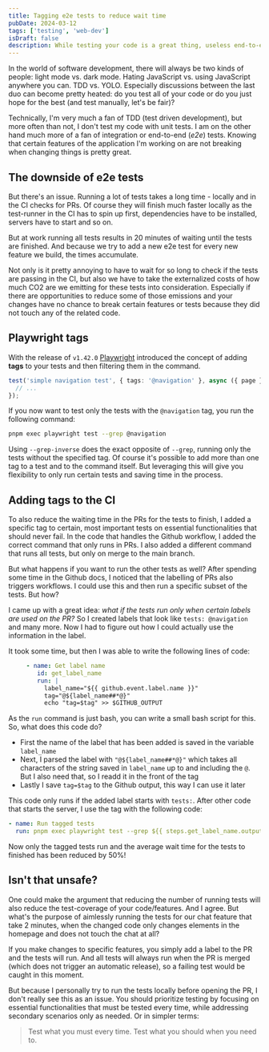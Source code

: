 ```yaml
---
title: Tagging e2e tests to reduce wait time
pubDate: 2024-03-12
tags: ['testing', 'web-dev']
isDraft: false
description: While testing your code is a great thing, useless end-to-end testing can be cumbersome. Here's how I leveraged tags to only run certain tests in PRs!
---
```


In the world of software development, there will always be two kinds of people: light mode vs. dark mode. Hating JavaScript vs. using JavaScript anywhere you can. TDD vs. YOLO.
Especially discussions between the last duo can become pretty heated: do you test all of your code or do you just hope for the best (and test manually, let's be fair)?

Technically, I'm very much a fan of TDD (test driven development), but more often than not, I don't test my code with unit tests. I am on the other hand much more of a fan of integration or end-to-end (_e2e_) tests.
Knowing that certain features of the application I'm working on are not breaking when changing things is pretty great.

## The downside of e2e tests

But there's an issue. Running a lot of tests takes a long time - locally and in the CI checks for PRs. Of course they will finish much faster locally as the test-runner in the CI has to spin up first, dependencies have to be installed, servers have to start and so on.

But at work running all tests results in 20 minutes of waiting until the tests are finished. And because we try to add a new e2e test for every new feature we build, the times accumulate.

Not only is it pretty annoying to have to wait for so long to check if the tests are passing in the CI, but also we have to take the externalized costs of how much CO2 are we emitting for these tests into consideration. Especially if there are opportunities to reduce some of those emissions and your changes have no chance to break certain features or tests because they did not touch any of the related code.

## Playwright tags

With the release of `v1.42.0` [Playwright](https://playwright.dev) introduced the concept of adding **tags** to your tests and then filtering them in the command.

```ts title="navigation.spec.ts"
test('simple navigation test', { tags: '@navigation' }, async ({ page }) => {
  // ...
});
```

If you now want to test only the tests with the `@navigation` tag, you run the following command:

```sh
pnpm exec playwright test --grep @navigation
```

Using `--grep-inverse` does the exact opposite of `--grep`, running only the tests without the specified tag. Of course it's possible to add more than one tag to a test and to the command itself. But leveraging this will give you flexibility to only run certain tests and saving time in the process.

## Adding tags to the CI

To also reduce the waiting time in the PRs for the tests to finish, I added a specific tag to certain, most important tests on essential functionalities that should never fail. In the code that handles the Github workflow, I added the correct command that only runs in PRs. I also added a different command that runs all tests, but only on merge to the main branch.

But what happens if you want to run the other tests as well? After spending some time in the Github docs, I noticed that the labelling of PRs also triggers workflows. I could use this and then run a specific subset of the tests. But how?

I came up with a great idea: _what if the tests run only when certain labels are used on the PR?_ So I created labels that look like `tests: @navigation` and many more. Now I had to figure out how I could actually use the information in the label.

It took some time, but then I was able to write the following lines of code:

```yaml
     - name: Get label name
        id: get_label_name
        run: |
          label_name="${{ github.event.label.name }}"
          tag="@${label_name##*@}"
          echo "tag=$tag" >> $GITHUB_OUTPUT
```

As the `run` command is just bash, you can write a small bash script for this. So, what does this code do?

- First the name of the label that has been added is saved in the variable `label_name`
- Next, I parsed the label with `"@${label_name##*@}"` which takes all characters of the string saved in `label_name` up to and including the `@`. But I also need that, so I readd it in the front of the tag
- Lastly I save `tag=$tag` to the Github output, this way I can use it later

This code only runs if the added label starts with `tests:`. After other code that starts the server, I use the tag with the following code:

```yaml
- name: Run tagged tests
  run: pnpm exec playwright test --grep ${{ steps.get_label_name.outputs.tag }}
```

Now only the tagged tests run and the average wait time for the tests to finished has been reduced by 50%!

## Isn't that unsafe?

One could make the argument that reducing the number of running tests will also reduce the test-coverage of your code/features. And I agree. But what's the purpose of aimlessly running the tests for our chat feature that take 2 minutes, when the changed code only changes elements in the homepage and does not touch the chat at all?

If you make changes to specific features, you simply add a label to the PR and the tests will run. And all tests will always run when the PR is merged (which does not trigger an automatic release), so a failing test would be caught in this moment.

But because I personally try to run the tests locally before opening the PR, I don't really see this as an issue. You should prioritize testing by focusing on essential functionalities that must be tested every time, while addressing secondary scenarios only as needed. Or in simpler terms:

> Test what you must every time. Test what you should when you need to.
